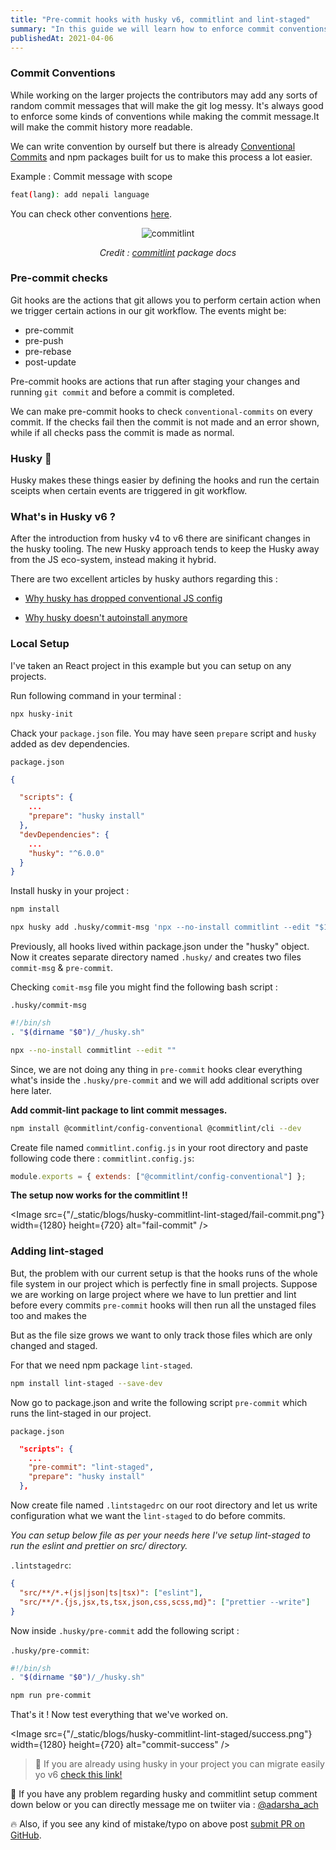 ```yaml
---
title: "Pre-commit hooks with husky v6, commitlint and lint-staged"
summary: "In this guide we will learn how to enforce commit conventions in your project running pre-commit checks."
publishedAt: 2021-04-06
---
```


### Commit Conventions

While working on the larger projects the contributors may add any sorts of random commit messages that will make the git log messy. It's always good to enforce some kinds of conventions while making the commit message.It will make the commit history more readable.

We can write convention by ourself but there is already [Conventional Commits](https://www.conventionalcommits.org/en/v1.0.0/) and npm packages built for us to make this process a lot easier.

Example :
Commit message with scope

```bash
feat(lang): add nepali language
```

You can check other conventions [here](https://www.conventionalcommits.org/en/v1.0.0/).

<div align="center">
  <Image
    src={"/_static/blogs/husky-commitlint-lint-staged/commitlint.svg"}
    width={1280}
    height={720}
    alt="commitlint"
  />
</div>

<div align="center">

_Credit : [commitlint](https://github.com/conventional-changelog/commitlint/blob/master/README.md) package docs_

</div>

### Pre-commit checks

Git hooks are the actions that git allows you to perform certain action when we trigger certain actions in our git workflow. The events might be:

- pre-commit
- pre-push
- pre-rebase
- post-update

Pre-commit hooks are actions that run after staging your changes and running `git commit` and before a commit is completed.

We can make pre-commit hooks to check `conventional-commits` on every commit.
If the checks fail then the commit is not made and an error shown, while if all checks pass the commit is made as normal.

### Husky 🐶

Husky makes these things easier by defining the hooks and run the certain sceipts when certain events are triggered in git workflow.

### What's in Husky v6 ?

After the introduction from husky v4 to v6 there are sinificant changes in the husky tooling. The new Husky approach tends to keep the Husky away from the JS eco-system, instead making it hybrid.

There are two excellent articles by husky authors regarding this :

- [Why husky has dropped conventional JS config](https://blog.typicode.com/husky-git-hooks-javascript-config/)

- [Why husky doesn't autoinstall anymore](https://blog.typicode.com/husky-git-hooks-autoinstall/)

### Local Setup

I've taken an React project in this example but you can setup on any projects.

Run following command in your terminal :

```bash
npx husky-init
```

Chack your `package.json` file. You may have seen `prepare` script and `husky` added as dev dependencies.

`package.json`

```json
{

  "scripts": {
    ...
    "prepare": "husky install"
  },
  "devDependencies": {
    ...
    "husky": "^6.0.0"
  }
}
```

Install husky in your project :

```bash
npm install
```

```bash
npx husky add .husky/commit-msg 'npx --no-install commitlint --edit "$1"'

```

Previously, all hooks lived within package.json under the "husky" object. Now it creates separate directory named `.husky/` and creates two files `commit-msg` & `pre-commit`.

Checking `comit-msg` file you might find the following bash script :

`.husky/commit-msg`

```bash
#!/bin/sh
. "$(dirname "$0")/_/husky.sh"

npx --no-install commitlint --edit ""

```

Since, we are not doing any thing in `pre-commit` hooks clear everything what's inside the `.husky/pre-commit` and we will add additional scripts over here later.

**Add commit-lint package to lint commit messages.**

```bash
npm install @commitlint/config-conventional @commitlint/cli --dev
```

Create file named `commitlint.config.js` in your root directory and paste following code there :
`commitlint.config.js`:

```js
module.exports = { extends: ["@commitlint/config-conventional"] };
```

**The setup now works for the commitlint !!**

<Image
  src={"/_static/blogs/husky-commitlint-lint-staged/fail-commit.png"}
  width={1280}
  height={720}
  alt="fail-commit"
/>

### Adding lint-staged

But, the problem with our current setup is that the hooks runs of the whole file system in our project which is perfectly fine in small projects.
Suppose we are working on large project where we have to lun prettier and lint before every commits `pre-commit` hooks will then run all the unstaged files too and makes the

But as the file size grows
we want to only track those files which are only changed and staged.

For that we need npm package `lint-staged`.

```bash
npm install lint-staged --save-dev
```

Now go to package.json and write the following script `pre-commit` which runs the lint-staged in our project.

`package.json`

```json
  "scripts": {
    ...
    "pre-commit": "lint-staged",
    "prepare": "husky install"
  },
```

Now create file named `.lintstagedrc` on our root directory and let us write configuration what we want the `lint-staged` to do before commits.

_You can setup below file as per your needs here I've setup lint-staged to run the eslint and prettier on src/ directory._

`.lintstagedrc`:

```json
{
  "src/**/*.+(js|json|ts|tsx)": ["eslint"],
  "src/**/*.{js,jsx,ts,tsx,json,css,scss,md}": ["prettier --write"]
}
```

Now inside `.husky/pre-commit` add the following script :

`.husky/pre-commit`:

```bash
#!/bin/sh
. "$(dirname "$0")/_/husky.sh"

npm run pre-commit
```

That's it ! Now test everything that we've worked on.

<Image
  src={"/_static/blogs/husky-commitlint-lint-staged/success.png"}
  width={1280}
  height={720}
  alt="commit-success"
/>

> 🧠 If you are already using husky in your project you can migrate easily yo v6 [check this link!](https://github.com/typicode/husky-4-to-6)

🤔 If you have any problem regarding husky and commitlint setup comment down below or you can directly message me on twiiter via : [@adarsha_ach](https://twitter.com/adarsha_ach)

🔥 Also, if you see any kind of mistake/typo on above post [submit PR on GitHub](https://github.com/adarshaacharya/adarshaacharya.com.np/edit/master/content/posts/05-setup-husky-precommit-hooks/index.md).
